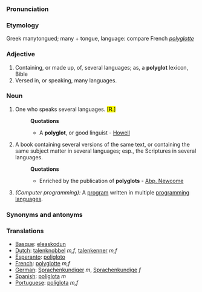 ===Pronunciation===
===Etymology===
Greek  manytongued;  many + tongue, language: compare French ''[[polyglotte]]''
===Adjective===
#Containing, or made up, of, several languages; as, a '''polyglot''' lexicon, Bible
#Versed in, or speaking, many languages.
===Noun===
#One who speaks several languages.</def> <mark>[R.]</mark> 
#:'''Quotations'''
#:*A '''polyglot''', or good linguist - [[Howell]]
#A book containing several versions of the same text, or containing the same subject matter in several languages; esp., the Scriptures in several languages.
#:'''Quotations'''
#:*Enriched by the publication of '''polyglots''' - [[Abp. Newcome]]
#''(Computer programming):'' A [[program]] written in multiple [[programming language]]s.
===Synonyms and antonyms===
===Translations===
*[[Basque]]: [[eleaskodun]]
*[[Dutch]]: [[talenknobbel]] ''m,f'', [[talenkenner]] ''m,f''
*[[Esperanto]]: [[poligloto]]
*[[French]]: [[polyglotte]] ''m,f''
*[[German]]: [[Sprachenkundiger]] ''m'', [[Sprachenkundige]] ''f''
*[[Spanish]]: [[políglota]] ''m''
*[[Portuguese]]: [[poliglota]] ''m,f''
